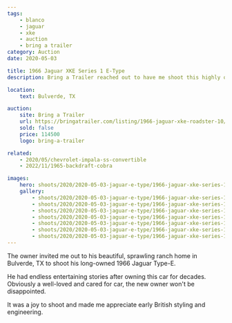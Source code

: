 ```yaml
---
tags:
    - blanco
    - jaguar
    - xke
    - auction
    - bring a trailer
category: Auction
date: 2020-05-03

title: 1966 Jaguar XKE Series 1 E-Type
description: Bring a Trailer reached out to have me shoot this highly original, two-owner Series I E-Type. Not a bad angle on this beauty.

location:
    text: Bulverde, TX

auction:
    site: Bring a Trailer
    url: https://bringatrailer.com/listing/1966-jaguar-xke-roadster-10/
    sold: false
    price: 114500
    logo: bring-a-trailer

related:
    - 2020/05/chevrolet-impala-ss-convertible
    - 2022/11/1965-backdraft-cobra

images:
    hero: shoots/2020/2020-05-03-jaguar-e-type/1966-jaguar-xke-series-1_001.jpg
    gallery:
        - shoots/2020/2020-05-03-jaguar-e-type/1966-jaguar-xke-series-1_001.jpg
        - shoots/2020/2020-05-03-jaguar-e-type/1966-jaguar-xke-series-1_002.jpg
        - shoots/2020/2020-05-03-jaguar-e-type/1966-jaguar-xke-series-1_003.jpg
        - shoots/2020/2020-05-03-jaguar-e-type/1966-jaguar-xke-series-1_004.jpg
        - shoots/2020/2020-05-03-jaguar-e-type/1966-jaguar-xke-series-1_005.jpg
        - shoots/2020/2020-05-03-jaguar-e-type/1966-jaguar-xke-series-1_006.jpg
        - shoots/2020/2020-05-03-jaguar-e-type/1966-jaguar-xke-series-1_007.jpg
---
```


The owner invited me out to his beautiful, sprawling ranch home in Bulverde, TX to shoot his long-owned 1966 Jaguar Type-E.

He had endless entertaining stories after owning this car for decades. Obviously a well-loved and cared for car, the new owner won't be disappointed.

It was a joy to shoot and made me appreciate early British styling and engineering.
